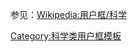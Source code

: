 {{Userbox
  |border-c = #000000
  |border-s = 1
  |id-c     = #FFFFFF
  |id-s     = 12
  |id-fc    = #000000
  |info-c   = #FFFFCE
  |info-s   = 12
  |info-fc  = black
  |id       = [[Image:PharmacistsMortar.svg|40px]]
  |info     = 这个用户对[[药理学]]很感兴趣。
}}
<noinclude>
<p style="clear: both; padding-top: 2em">
参见：[[Wikipedia:用户框/科学]]
</p>
[[Category:科学类用户框模板]]
</noinclude>